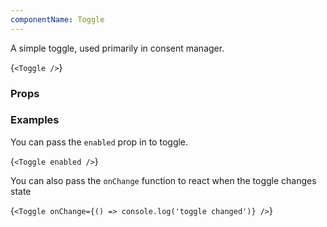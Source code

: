 ```yaml
---
componentName: Toggle
---
```


A simple toggle, used primarily in consent manager.

<LiveComponent>{`<Toggle />`}</LiveComponent>

<UsageDetails packageName="@hashicorp/react-toggle" />

### Props

<PropsTable props={componentProps} />

### Examples

You can pass the `enabled` prop in to toggle.

<LiveComponent>{`<Toggle enabled />`}</LiveComponent>

You can also pass the `onChange` function to react when the toggle changes state

<LiveComponent>{`<Toggle onChange={() => console.log('toggle changed')} />`}</LiveComponent>
